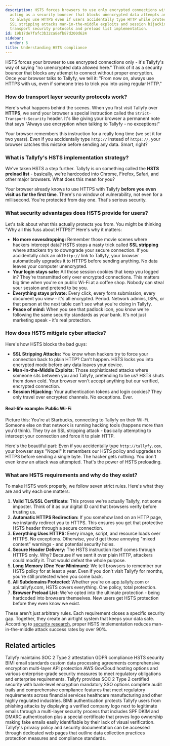 ```yaml
---
description: HSTS forces browsers to use only encrypted connections with Tallyfy by
  acting as a security bouncer that blocks unencrypted data attempts and remembers
  to always use HTTPS even if users accidentally type HTTP while protecting against
  SSL stripping attacks man-in-the-middle exploits and session hijacking through strict
  transport security protocols and preload list implementation.
id: 19b17de7fafc3b32ca8efb87d200d624
sidebar:
  order: 5
title: Understanding HSTS compliance
---
```


HSTS forces your browser to use encrypted connections only - it's Tallyfy's way of saying "no unencrypted data allowed here." Think of it as a security bouncer that blocks any attempt to connect without proper encryption. Once your browser talks to Tallyfy, we tell it: "From now on, always use HTTPS with us, even if someone tries to trick you into using regular HTTP."

### How do transport layer security protocols work?

Here's what happens behind the scenes. When you first visit Tallyfy over **HTTPS**, we send your browser a special instruction called the `Strict-Transport-Security` header. It's like giving your browser a permanent note that says "Always use encryption when talking to Tallyfy - no exceptions!"

Your browser remembers this instruction for a really long time (we set it for two years). Even if you accidentally type `http://` instead of `https://`, your browser catches this mistake before sending any data. Smart, right?

### What is Tallyfy's HSTS implementation strategy?

We've taken HSTS a step further. Tallyfy is on something called the **HSTS preload list** - basically, we're hardcoded into Chrome, Firefox, Safari, and other major browsers. What does this mean for you?

Your browser already knows to use HTTPS with Tallyfy **before you even visit us for the first time**. There's no window of vulnerability, not even for a millisecond. You're protected from day one. That's serious security.

### What security advantages does HSTS provide for users?

Let's talk about what this actually protects you from. You might be thinking "Why all this fuss about HTTPS?" Here's why it matters:

*   **No more eavesdropping:** Remember those movie scenes where hackers intercept data? HSTS stops a nasty trick called **SSL stripping** where attackers try to downgrade your secure connection. If you accidentally click an old `http://` link to Tallyfy, your browser automatically upgrades it to HTTPS before sending anything. No data leaves your computer unencrypted.
*   **Your login stays safe:** All those session cookies that keep you logged in? They're transmitted only over encrypted connections. This matters big time when you're on public Wi-Fi at a coffee shop. Nobody can steal your session and pretend to be you.
*   **Everything stays private:** Every click, every form submission, every document you view - it's all encrypted. Period. Network admins, ISPs, or that person at the next table can't see what you're doing in Tallyfy.
*   **Peace of mind:** When you see that padlock icon, you know we're following the same security standards as your bank. It's not just marketing speak - it's real protection.

### How does HSTS mitigate cyber attacks?

Here's how HSTS blocks the bad guys:

*   **SSL Stripping Attacks:** You know when hackers try to force your connection back to plain HTTP? Can't happen. HSTS locks you into encrypted mode before any data leaves your device.
*   **Man-in-the-Middle Exploits:** Those sophisticated attacks where someone sits between you and Tallyfy, pretending to be us? HSTS shuts them down cold. Your browser won't accept anything but our verified, encrypted connection.
*   **Session Hijacking:** Your authentication tokens and login cookies? They only travel over encrypted channels. No exceptions. Ever.

#### Real-life example: Public Wi-Fi

Picture this: You're at Starbucks, connecting to Tallyfy on their Wi-Fi. Someone else on that network is running hacking tools (happens more than you'd think). They try an SSL stripping attack - basically attempting to intercept your connection and force it to plain HTTP.

Here's the beautiful part: Even if you accidentally type `http://tallyfy.com`, your browser says "Nope!" It remembers our HSTS policy and upgrades to HTTPS before sending a single byte. The hacker gets nothing. You don't even know an attack was attempted. That's the power of HSTS preloading.

### What are HSTS requirements and why do they exist?

To make HSTS work properly, we follow seven strict rules. Here's what they are and why each one matters:

1.  **Valid TLS/SSL Certificate:** This proves we're actually Tallyfy, not some imposter. Think of it as our digital ID card that browsers verify before trusting us.
2.  **Automatic HTTPS Redirection:** If you somehow land on an HTTP page, we instantly redirect you to HTTPS. This ensures you get that protective HSTS header through a secure connection.
3.  **Everything Uses HTTPS:** Every image, script, and resource loads over HTTPS. No exceptions. Otherwise, you'd get those annoying "mixed content" warnings - and potential security holes.
4.  **Secure Header Delivery:** The HSTS instruction itself comes through HTTPS only. Why? Because if we sent it over plain HTTP, attackers could modify it. That would defeat the whole purpose.
5.  **Long Memory (One Year Minimum):** We tell browsers to remember our HSTS policy for at least a year. Even if you don't visit Tallyfy for months, you're still protected when you come back.
6.  **All Subdomains Protected:** Whether you're on app.tallyfy.com or api.tallyfy.com, HSTS covers everything. One policy, total protection.
7.  **Browser Preload List:** We've opted into the ultimate protection - being hardcoded into browsers themselves. New users get HSTS protection before they even know we exist.

These aren't just arbitrary rules. Each requirement closes a specific security gap. Together, they create an airtight system that keeps your data safe. According to [security research](https://www.upguard.com/blog/hsts), proper HSTS implementation reduces man-in-the-middle attack success rates by over 90%.


## Related articles
<CardGrid>
<LinkTitleCard header="<b>Miscellaneous > Terms & legals</b>" href="/products/pro/miscellaneous/terms-legals/" > Tallyfy maintains SOC 2 Type 2 attestation GDPR compliance HSTS security BIMI email standards custom data processing agreements comprehensive encryption multi-layer API protection AWS GovCloud hosting options and various enterprise-grade security measures to meet regulatory obligations and enterprise requirements. </LinkTitleCard>
<LinkTitleCard header="<b>Pro > Compliance</b>" href="/products/pro/compliance/" > Tallyfy provides SOC 2 Type 2 certified security with bank-level encryption mandatory SSO options complete audit trails and comprehensive compliance features that meet regulatory requirements across financial services healthcare manufacturing and other highly regulated industries. </LinkTitleCard>
<LinkTitleCard header="<b>Compliance > Understanding BIMI compliance</b>" href="/products/pro/compliance/bimi-compliance/" > BIMI authentication protects Tallyfy users from phishing attacks by displaying a verified company logo next to legitimate emails through a multi-layer security process that includes SPF DKIM and DMARC authentication plus a special certificate that proves logo ownership making fake emails easily identifiable by their lack of visual verification. </LinkTitleCard>
<LinkTitleCard header="<b>Terms Legals > Tallyfy's privacy policy</b>" href="/products/pro/miscellaneous/terms-legals/where-can-i-find-tallyfys-privacy-policy/" > Tallyfy's privacy policy and security documentation can be accessed through dedicated web pages that outline data collection practices protection measures and compliance standards. </LinkTitleCard>
</CardGrid>